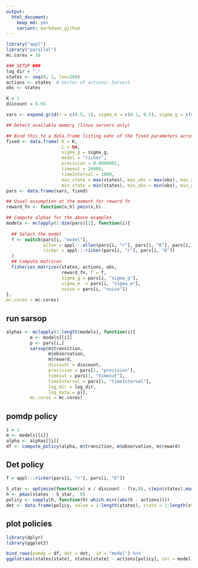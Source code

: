 ```yaml
---
output:
  html_document: 
    keep_md: yes
    variant: markdown_github
---  
```


```r
library("appl")
library("parallel")
mc.cores = 16

### SETUP ###
log_dir = "."
states <- seq(0, 1, len=100)
actions <- states  # Vector of actions: harvest
obs <- states

K = 1
discount = 0.95

vars <- expand.grid(r = c(0.5, 1), sigma_m = c(0.1, 0.5), sigma_g = c(0.1, 0.5), noise = c("lognormal", "uniform"))

## Detect available memory (linux servers only)

## Bind this to a data.frame listing eahc of the fixed parameters across all runs
fixed <- data.frame( K = K,
                     C = NA,
                     sigma_g = sigma_g,
                     model = "ricker",
                     precision = 0.0000001,
                     timeout = 20000,
                     timeInterval = 1000,
                     max_state = max(states), max_obs = max(obs), max_action = max(actions), 
                     min_state = min(states), min_obs = min(obs), min_action = min(actions))
pars <- data.frame(vars, fixed)

## Usual assumption at the moment for reward fn
reward_fn <- function(x,h) pmin(x,h)

## Compute alphas for the above examples
models <- mclapply(1:dim(pars)[1], function(i){
  
  ## Select the model
  f <- switch(pars[i, "model"], 
              allen = appl:::allen(pars[i, "r"], pars[i, "K"], pars[i, "C"]),
              ricker = appl:::ricker(pars[i, "r"], pars[i, "K"])
  )
  ## Compute matrices
  fisheries_matrices(states, actions, obs, 
                     reward_fn, f = f, 
                     sigma_g = pars[i, "sigma_g"], 
                     sigma_m  = pars[i, "sigma_m"],
                     noise = pars[i, "noise"])
},
mc.cores = mc.cores)

```

## run sarsop

```r
alphas <- mclapply(1:length(models), function(i){
         m <- models[[i]]
         p <- pars[i,]
         sarsop(m$transition,
                m$observation,
                m$reward,
                discount = discount,
                precision = pars[1, "precision"],
                timeout = pars[1, "timeout"],
                timeInterval = pars[1, "timeInterval"],
                log_dir = log_dir,
                log_data = p)},
         mc.cores = mc.cores)
```

## pomdp policy

```r
i = 1
m <- models[[i]]
alpha <- alphas[[i]]
df <- compute_policy(alpha, m$transition, m$observation, m$reward)
```

## Det policy

```r
f = appl:::ricker(pars[i, "r"], pars[i, "K"])

S_star <- optimize(function(x) x / discount - f(x,0), c(min(states),max(states)))$minimum
h <- pmax(states - S_star,  0)
policy <- sapply(h, function(h) which.min((abs(h - actions))))
det <- data.frame(policy, value = 1:length(states), state = 1:length(states))
```

## plot policies

```r
library(dplyr)
library(ggplot2)

bind_rows(pomdp = df, det = det, .id = "model") %>%
ggplot(aes(states[state], states[state] - actions[policy], col = model)) + geom_line() + geom_point()

```

